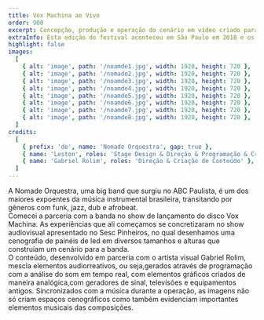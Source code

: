 ```yaml
---
title: Vox Machina ao Vivo
order: 900
excerpt: Concepção, produção e operação do cenário em vídeo criado para o show da banda.
extraInfo: Esta edição do festival aconteceu em São Paulo em 2018 e os cinco eventos foram na Praça do Patriarca, Void e Fabriketa.
highlight: false
images:
  [
    { alt: 'image', path: '/noamde1.jpg', width: 1920, height: 720 },
    { alt: 'image', path: '/nomade2.jpg', width: 1920, height: 720 },
    { alt: 'image', path: '/noamde3.jpg', width: 1920, height: 720 },
    { alt: 'image', path: '/noamde4.jpg', width: 1920, height: 720 },
    { alt: 'image', path: '/noamde5.jpg', width: 1920, height: 720 },
    { alt: 'image', path: '/noamde6.jpg', width: 1920, height: 720 },
    { alt: 'image', path: '/noamde7.jpg', width: 1920, height: 720 },
    { alt: 'image', path: '/noamde8.jpg', width: 1920, height: 720 },
  ]
credits:
  [
    { prefix: 'de', name: 'Nomade Orquestra', gap: true },
    { name: 'Leston', roles: 'Stage Design & Direção & Programação & Criação de Conteúdo', gap: true },
    { name: 'Gabriel Rolim', roles: 'Direção & Criação de Conteúdo' },
  ]
---
```

A Nomade Orquestra, uma big band que surgiu no ABC Paulista, é um dos maiores expoentes da música instrumental brasileira, transitando por gêneros com  funk, jazz, dub e afrobeat.
<br />
Comecei a parceria com a banda no show de lançamento do disco Vox Machina. As experiências que ali começamos se concretizaram no show audiovisual apresentado no Sesc Pinheiros, no qual desenhamos uma cenografia de painéis de led em diversos tamanhos e alturas que construíam um cenário para a banda.
<br />
O conteúdo, desenvolvido em parceria com o artista visual Gabriel Rolim, mescla elementos audiorreativos, ou seja,gerados através de programação com a análise do som em tempo real, com elementos  gráficos criados de maneira analógica,com geradores de sinal, televisões e equipamentos antigos. Sincronizados com a música durante a operação, as imagens não só criam espaços cenográficos como também evidenciam importantes elementos musicais  das composições.
